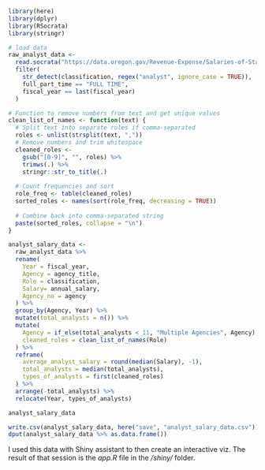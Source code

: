 

```r
library(here)
library(dplyr)
library(RSocrata)
library(stringr)

# load data
raw_analyst_data <- 
  read.socrata("https://data.oregon.gov/Revenue-Expense/Salaries-of-State-Agencies-Multi-Year-Report/4cmg-5yp4") %>% 
  filter(
    str_detect(classification, regex("analyst", ignore_case = TRUE)),
    full_part_time == "FULL TIME",
    fiscal_year == last(fiscal_year)
  )

# Function to remove numbers from text and get unique values
clean_list_of_names <- function(text) {
  # Split text into separate roles if comma-separated
  roles <- unlist(strsplit(text, ","))
  # Remove numbers and trim whitespace
  cleaned_roles <- 
    gsub("[0-9]", "", roles) %>% 
    trimws(.) %>% 
    stringr::str_to_title(.)
  
  # Count frequencies and sort
  role_freq <- table(cleaned_roles)
  sorted_roles <- names(sort(role_freq, decreasing = TRUE))
  
  # Combine back into comma-separated string
  paste(sorted_roles, collapse = "\n")
}
```

```r
analyst_salary_data <- 
  raw_analyst_data %>% 
  rename(
    Year = fiscal_year,
    Agency = agency_title,
    Role = classification,
    Salary= annual_salary,
    Agency_no = agency
  ) %>% 
  group_by(Agency, Year) %>% 
  mutate(total_analysts = n()) %>% 
  mutate(
    Agency = if_else(total_analysts < 11, "Multiple Agencies", Agency),
    cleaned_roles = clean_list_of_names(Role)
  ) %>% 
  reframe(
    average_analyst_salary = round(median(Salary), -1),
    total_analysts = median(total_analysts),
    types_of_analysts = first(cleaned_roles)
  ) %>% 
  arrange(-total_analysts) %>% 
  relocate(Year, types_of_analysts)

analyst_salary_data
```


```r
write.csv(analyst_salary_data, here("save", "analyst_salary_data.csv"))
dput(analyst_salary_data %>% as.data.frame())
```

I used this data with Shiny assistant to then create an interactive viz. The result of that session is the *app.R* file in the */shiny/* folder. 